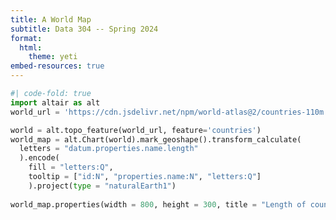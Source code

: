 ```yaml
---
title: A World Map
subtitle: Data 304 -- Spring 2024
format:
  html:
    theme: yeti
embed-resources: true
---
```



```python
#| code-fold: true
import altair as alt
world_url = 'https://cdn.jsdelivr.net/npm/world-atlas@2/countries-110m.json'

world = alt.topo_feature(world_url, feature='countries')
world_map = alt.Chart(world).mark_geoshape().transform_calculate(
  letters = "datum.properties.name.length"
  ).encode(
    fill = "letters:Q",
    tooltip = ["id:N", "properties.name:N", "letters:Q"]
    ).project(type = "naturalEarth1")
    
world_map.properties(width = 800, height = 300, title = "Length of country names")
```
